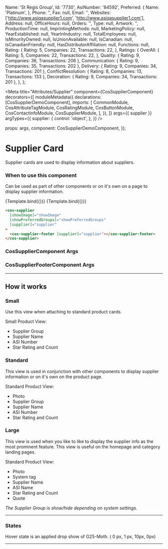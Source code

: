 

  Name: 'St Regis Group',
  Id: '7730',
  AsiNumber: '84592',
  Preferred: {
    Name: 'Platinum',
  },
  Phone: '',
  Fax: null,
  Email: '',
  Websites: ['http://www.asiqasupplier1.com', 'http://www.asiqasupplier1.com'],
  Address: null,
  OfficeHours: null,
  Orders: '',
  Type: null,
  Artwork: '',
  ProductionTime: null,
  ImprintingMethods: null,
  MarketingPolicy: null,
  YearEstablished: null,
  YearInIndustry: null,
  TotalEmployees: null,
  IsMinorityOwned: null,
  IsUnionAvailable: null,
  IsCanadian: null,
  IsCanadianFriendly: null,
  HasDistributorAffiliation: null,
  Functions: null,
  Rating: {
    Rating: 5,
    Companies: 22,
    Transactions: 22,
  },
  Ratings: {
    OverAll: {
      Rating: 5,
      Companies: 22,
      Transactions: 22,
    },
    Quality: { Rating: 9, Companies: 36, Transactions: 206 },
    Communication: { Rating: 9, Companies: 35, Transactions: 202 },
    Delivery: { Rating: 9, Companies: 34, Transactions: 201 },
    ConflictResolution: { Rating: 8, Companies: 13, Transactions: 133 },
    Decoration: { Rating: 9, Companies: 34, Transactions: 201 },
  },
};

<Meta
  title="Attributes/Supplier"
  component={CosSupplierComponent}
  decorators={[
    moduleMetadata({
      declarations: [CosSupplierDemoComponent],
      imports: [
        CommonModule,
        CosAttributeTagModule,
        CosRatingModule,
        CosButtonModule,
        CosContactInfoModule,
        CosSupplierModule,
      ],
    }),
  ]}
  args={{ supplier }}
  argTypes={{
    supplier: {
      control: 'object',
    },
  }}
/>

  props: args,
  component: CosSupplierDemoComponent,
});

# Supplier Card

Supplier cards are used to display information about suppliers.

### When to use this component

Can be used as part of other components or on it's own on a page to display supplier information.

<Canvas>
  <Story
    name="Primary"
    args={{
      showImage: true,
      showDetails: true,
    }}
  >
    {Template.bind({})}
  </Story>
  <Story
    name="Unrated"
    args={{
      showImage: true,
      showDetails: true,
      showPreferredGroups: false,
      supplier: {
        Name: 'St Regis Group',
        Id: '7730',
        AsiNumber: '84592',
        Preferred: {
          Name: 'Platinum',
        },
        Phone: '',
        Fax: null,
        Email: '',
        Websites: [
          'http://www.asiqasupplier1.com',
          'http://www.asiqasupplier1.com',
        ],
        Address: null,
        OfficeHours: null,
        Orders: '',
        Type: null,
        Artwork: '',
        ProductionTime: null,
        ImprintingMethods: null,
        MarketingPolicy: null,
        YearEstablished: null,
        YearInIndustry: null,
        TotalEmployees: null,
        IsMinorityOwned: null,
        IsUnionAvailable: null,
        IsCanadian: null,
        IsCanadianFriendly: null,
        HasDistributorAffiliation: null,
        Functions: null,
        Rating: {
          Rating: undefined,
          Companies: undefined,
          Transactions: undefined,
        },
        Ratings: {
          OverAll: {
            Rating: undefined,
            Companies: undefined,
            Transactions: undefined,
          },
          Quality: { Rating: 9, Companies: 36, Transactions: 206 },
          Communication: { Rating: 9, Companies: 35, Transactions: 202 },
          Delivery: { Rating: 9, Companies: 34, Transactions: 201 },
          ConflictResolution: { Rating: 8, Companies: 13, Transactions: 133 },
          Decoration: { Rating: 9, Companies: 34, Transactions: 201 },
        },
      },
    }}
  >
    {Template.bind({})}
  </Story>
</Canvas>

```html
<cos-supplier
  [showImage]="showImage"
  [showPreferredGroups]="showPreferredGroups"
  [supplier]="supplier"
>
  <cos-supplier-footer [supplier]="supplier"></cos-supplier-footer>
</cos-supplier>
```

### CosSupplierComponent Args

<ArgsTable of={CosSupplierComponent} />

### CosSupplierFooterComponent Args

<ArgsTable of={CosSupplierFooterComponent} />

---

## How it works

### Small

Use this view when attaching to standard product cards.

Small Product View:

- Supplier Group
- Supplier Name
- ASI Number
- Star Rating and Count

### Standard

This view is used in conjunction with other components to display supplier information or on it's own on the product page.

Standard Product View:

- Photo
- Supplier Group
- Supplier Name
- ASI Number
- Star Rating and Count

### Large

This view is used when you like to like to display the supplier info as the most prominent feature. This view is useful on the homepage and category landing pages.

Standard Product View:

- Photo
- System tag
- Supplier Name
- ASI Name
- Star Rating and Count
- Quote

_The Supplier Group is show/hide depending on system settings._

---

### States

Hover state is an applied drop show of G25-Moth. ( 0 px, 1 px, 10px, 0px)

---
